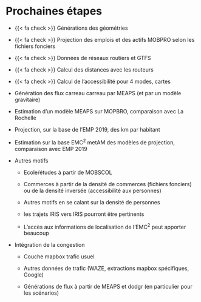 # Prochaines étapes

-   {{< fa check >}} Générations des géométries

-   {{< fa check >}} Projection des emplois et des actifs MOBPRO selon les fichiers fonciers

-   {{< fa check >}} Données de réseaux routiers et GTFS

-   {{< fa check >}} Calcul des distances avec les routeurs

-   {{< fa check >}} Calcul de l'accessibilité pour 4 modes, cartes

-   Génération des flux carreau carreau par MEAPS (et par un modèle gravitaire)

-   Estimation d'un modèle MEAPS sur MOPBRO, comparaison avec La Rochelle

-   Projection, sur la base de l'EMP 2019, des km par habitant

-   Estimation sur la base EMC^2^ metAM des modèles de projection, comparaison avec EMP 2019

-   Autres motifs

    -   Ecole/études à partir de MOBSCOL

    -   Commerces à partir de la densité de commerces (fichiers fonciers) ou de la densité inversée (accessibilité aux personnes)

    -   Autres motifs en se calant sur la densité de personnes

    -   les trajets IRIS vers IRIS pourront être pertinents

    -   L'accès aux informations de localisation de l'EMC^2^ peut apporter beaucoup

-   Intégration de la congestion

    -   Couche mapbox trafic usuel

    -   Autres données de trafic (WAZE, extractions mapbox spécifiques, Google)

    -   Générations de flux à partir de MEAPS et dodgr (en particulier pour les scénarios)

